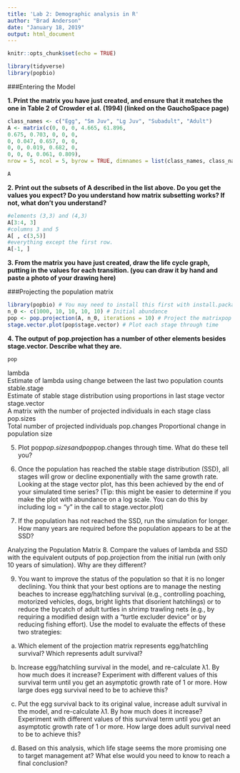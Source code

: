 ```yaml
---
title: 'Lab 2: Demographic analysis in R'
author: "Brad Anderson"
date: "January 18, 2019"
output: html_document
---
```


```r
knitr::opts_chunk$set(echo = TRUE)
```

```r
library(tidyverse)
library(popbio)
```
###Entering the Model

**1.	Print the matrix you have just created, and ensure that it matches the one in Table 2 of Crowder et al. (1994) (linked on the GauchoSpace page)**

```r
class_names <- c("Egg", "Sm Juv", "Lg Juv", "Subadult", "Adult")
A <- matrix(c(0, 0, 0, 4.665, 61.896,
0.675, 0.703, 0, 0, 0,
0, 0.047, 0.657, 0, 0,
0, 0, 0.019, 0.682, 0,
0, 0, 0, 0.061, 0.809),
nrow = 5, ncol = 5, byrow = TRUE, dimnames = list(class_names, class_names))

A
```

**2.	Print out the subsets of A described in the list above. Do you get the values you expect? Do you understand how matrix subsetting works? If not, what don’t you understand? **
```r
#elements (3,3) and (4,3)
A[3:4, 3]
#columns 3 and 5
A[ , c(3,5)]
#everything except the first row.
A[-1, ] 

```

**3.	From the matrix you have just created, draw the life cycle graph, putting in the values for each transition. (you can draw it by hand and paste a photo of your drawing here)**












###Projecting the population matrix

```r
library(popbio) # You may need to install this first with install.packages("popbio")
n_0 <- c(1000, 10, 10, 10, 10) # Initial abundance
pop <- pop.projection(A, n_0, iterations = 10) # Project the matrixpop
stage.vector.plot(pop$stage.vector) # Plot each stage through time
```


**4.	The output of pop.projection has a number of other elements besides stage.vector. Describe what they are.**
```r
pop
```

lambda	
Estimate of lambda using change between the last two population counts
stable.stage	
Estimate of stable stage distribution using proportions in last stage vector
stage.vector	
A matrix with the number of projected individuals in each stage class
pop.sizes	
Total number of projected individuals
pop.changes	
Proportional change in population size



5.	Plot pop$pop.sizes and pop$pop.changes through time. What do these tell you? 




6.	Once the population has reached the stable stage distribution (SSD), all stages will grow or decline exponentially with the same growth rate. Looking at the stage vector plot, has this been achieved by the end of your simulated time series? (Tip: this might be easier to determine if you make the plot with abundance on a log scale. You can do this by including log = "y" in the call to stage.vector.plot) 





7.	If the population has not reached the SSD, run the simulation for longer. How many years are required before the population appears to be at the SSD?



Analyzing the Population Matrix
8.	Compare the values of lambda and SSD with the equivalent outputs of pop.projection from the initial run (with only 10 years of simulation). Why are they different? 




9.	You want to improve the status of the population so that it is no longer declining. You think that your best options are to manage the nesting beaches to increase egg/hatchling survival (e.g., controlling poaching, motorized vehicles, dogs, bright lights that disorient hatchlings) or to reduce the bycatch of adult turtles in shrimp trawling nets (e.g., by requiring a modified design with a “turtle excluder device” or by reducing fishing effort). Use the model to evaluate the effects of these two strategies: 
a.	Which element of the projection matrix represents egg/hatchling survival? Which represents adult survival? 


b.	Increase egg/hatchling survival in the model, and re-calculate λ1. By how much does it increase? Experiment with different values of this survival term until you get an asymptotic growth rate of 1 or more. How large does egg survival need to be to achieve this? 



c.	Put the egg survival back to its original value, increase adult survival in the model, and re-calculate λ1. By how much does it increase? Experiment with different values of this survival term until you get an asymptotic growth rate of 1 or more. How large does adult survival need to be to achieve this? 




d.	Based on this analysis, which life stage seems the more promising one to target management at? What else would you need to know to reach a final conclusion?
